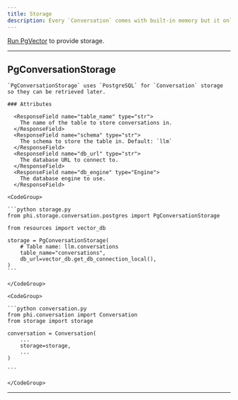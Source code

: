 ```yaml
---
title: Storage
description: Every `Conversation` comes with built-in memory but it only lasts while the session is active. To provide memory across sessions, we can store the `Conversation` to a `PostgreSQL` table.
---
```


<Note>

[Run PgVector](/blocks/page/apps#example-run-pg-vector-on-docker) to provide storage.

</Note>

---

## PgConversationStorage

    `PgConversationStorage` uses `PostgreSQL` for `Conversation` storage so they can be retrieved later.

    ### Attributes

      <ResponseField name="table_name" type="str">
        The name of the table to store conversations in.
      </ResponseField>
      <ResponseField name="schema" type="str">
        The schema to store the table in. Default: `llm`
      </ResponseField>
      <ResponseField name="db_url" type="str">
        The database URL to connect to.
      </ResponseField>
      <ResponseField name="db_engine" type="Engine">
        The database engine to use.
      </ResponseField>

    <CodeGroup>

    ```python storage.py
    from phi.storage.conversation.postgres import PgConversationStorage

    from resources import vector_db

    storage = PgConversationStorage(
        # Table name: llm.conversations
        table_name="conversations",
        db_url=vector_db.get_db_connection_local(),
    )
    ```

    </CodeGroup>

    <CodeGroup>

    ```python conversation.py
    from phi.conversation import Conversation
    from storage import storage

    conversation = Conversation(
        ...
        storage=storage,
        ...
    )

    ```

    </CodeGroup>

---
